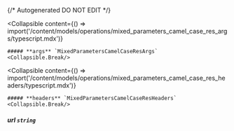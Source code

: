 {/* Autogenerated DO NOT EDIT  */}

<Collapsible
    content={() => import('/content/models/operations/mixed_parameters_camel_case_res_args/typescript.mdx')}
>
    ##### **args** `MixedParametersCamelCaseResArgs`
    <Collapsible.Break/>
</Collapsible>

<Collapsible
    content={() => import('/content/models/operations/mixed_parameters_camel_case_res_headers/typescript.mdx')}
>
    ##### **headers** `MixedParametersCamelCaseResHeaders`
    <Collapsible.Break/>
</Collapsible>

##### **url** `string`


